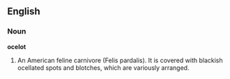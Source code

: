 ==English==

===Noun===

'''ocelot'''

#An American feline carnivore (Felis pardalis). It is covered with blackish ocellated spots and blotches, which are variously arranged.